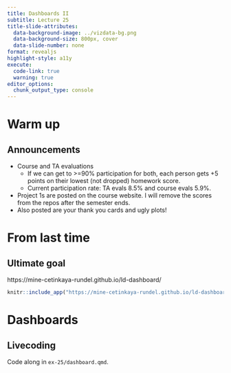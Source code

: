 ```yaml
---
title: Dashboards II
subtitle: Lecture 25
title-slide-attributes:
  data-background-image: ../vizdata-bg.png
  data-background-size: 800px, cover
  data-slide-number: none
format: revealjs
highlight-style: a11y
execute:
  code-link: true
  warning: true
editor_options: 
  chunk_output_type: console
---
```


# Warm up

## Announcements

-   Course and TA evaluations
    -   If we can get to \>=90% participation for both, each person gets +5 points on their lowest (not dropped) homework score.
    -   Current participation rate: TA evals 8.5% and course evals 5.9%.
-   Project 1s are posted on the course website. I will remove the scores from the repos after the semester ends.
-   Also posted are your thank you cards and ugly plots!

# From last time

## Ultimate goal

::: {.medium .center-align}
https://mine-cetinkaya-rundel.github.io/ld-dashboard/
:::

```r
knitr::include_app("https://mine-cetinkaya-rundel.github.io/ld-dashboard/", height ="600px")
```

# Dashboards

## Livecoding

::: task
Code along in `ex-25/dashboard.qmd`.
:::
